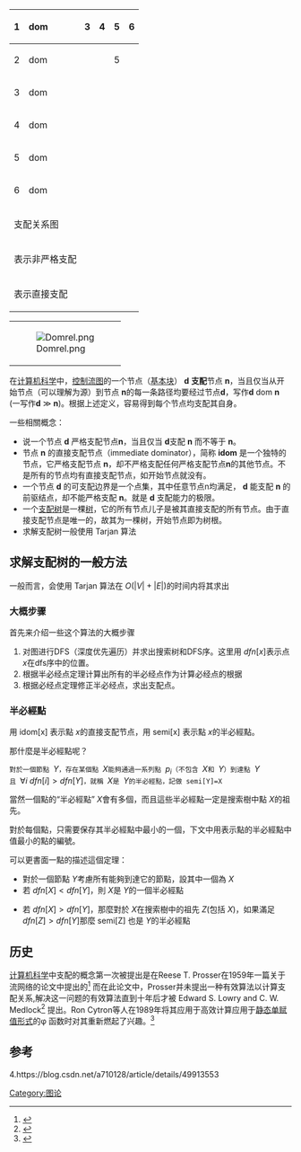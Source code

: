 {{Other uses|支配}}

{{Multiple issues|
{{copyedit|time=2014-02-15T04:50:33+00:00}}
{{Expert|time=2014-02-15}}
{{Copypaste|time=2022-06-24T06:24:58+00:00}}
{{How-to|time=2022-06-24T06:24:58+00:00}}
{{Tone|time=2022-06-24T06:24:58+00:00}}
}}
{| style="float:right" class=wikitable
|-
! 1 
| dom     || {{color|#c0c0c0|1}} || {{color|#800000|2}} || 3 || 4 || 5 || 6
|-
! 2 
| dom ||   || {{color|#c0c0c0|2}} || {{color|#800000|3}} || {{color|#800000|4}} || 5 || {{color|#800000|6}}
|-
! 3 
| dom ||   ||   || {{color|#c0c0c0|3}} ||   ||   ||  
|-
! 4 
| dom ||   ||   ||   || {{color|#c0c0c0|4}} ||   ||  
|-
! 5 
| dom ||   ||   ||   ||   || {{color|#c0c0c0|5}} ||  
|-
! 6 
| dom ||   ||   ||   ||   ||   || {{color|#c0c0c0|6}}
|-
| colspan=8 | 支配关系图
|-
| colspan=8 | {{color|#c0c0c0|灰色节点}} 表示非严格支配
|-
| colspan=8 | {{color|#800000|红色节点}} 表示直接支配
|}
{| style="float:right"
| [[File:Domrel.png|thumb]]
|}

在[[计算机科学|计算机科学]]中，[[控制流图|控制流图]]的一个节点（[[基本块|基本块]]） '''d''' '''支配'''节点 '''n'''，当且仅当从开始节点（可以理解为源）到节点 '''n'''的每一条路径均要经过节点'''d'''，写作'''d''' dom '''n''' (一写作'''d''' <math>\gg</math> '''n''')。根据上述定义，容易得到每个节点均支配其自身。

一些相關概念：

* 说一个节点 '''d''' 严格支配节点'''n'''，当且仅当 '''d'''支配 '''n''' 而不等于 '''n'''。
* 节点 '''n''' 的直接支配节点（immediate dominator），简称 '''idom''' 是一个独特的节点，它严格支配节点 '''n'''，却不严格支配任何严格支配节点'''n'''的其他节点。不是所有的节点均有直接支配节点，如开始节点就没有。
* 一个节点 '''d''' 的可支配边界是一个点集，其中任意节点n均满足， '''d''' 能支配 '''n''' 的前驱结点，却不能严格支配 '''n'''。就是 '''d''' 支配能力的极限。
* 一个[[支配树|支配树]]是一棵[[树_(图论)|树]]，它的所有节点儿子是被其直接支配的所有节点。由于直接支配节点是唯一的，故其为一棵树，开始节点即为树根。
*求解支配树一般使用 Tarjan 算法


== 求解支配树的一般方法 ==
一般而言，会使用 Tarjan 算法在 <math>O(|V|+|E|)</math>的时间内将其求出

=== 大概步骤 ===
首先来介绍一些这个算法的大概步骤

# 对图进行DFS（深度优先遍历）并求出搜索树和DFS序。这里用 <math>dfn[x]</math>表示点 <math>x</math>在dfs序中的位置。
# 根据半必经点定理计算出所有的半必经点作为计算必经点的根据
# 根据必经点定理修正半必经点，求出支配点。

=== 半必經點 ===
用 idom[x] 表示點 <math>x</math>的直接支配节点，用 semi[x] 表示點 <math>x</math>的半必經點。

那什麼是半必經點呢？
 對於一個節點 <math>Y</math>，存在某個點 <math>X</math>能夠通過一系列點 <math>p_i</math>（不包含 <math>X</math>和 <math>Y</math>）到達點 <math>Y</math>且 <math>\forall i \ dfn[i]>dfn[Y]</math>，就稱 <math>X</math>是 <math>Y</math>的半必經點，記做 semi[Y]=X
當然一個點的“半必經點” <math>X</math>會有多個，而且這些半必經點一定是搜索樹中點 <math>X</math>的祖先。

對於每個點，只需要保存其半必經點中最小的一個，下文中用表示點的半必經點中值最小的點的編號。

可以更書面一點的描述這個定理：

* 對於一個節點 <math>Y</math>考慮所有能夠到達它的節點，設其中一個為 <math>X</math>
* 若 <math>dfn[X]<dfn[Y]</math>，則 <math>X</math>是 <math>Y</math>的一個半必經點

* 若 <math>dfn[X]>dfn[Y]</math>，那麼對於 <math>X</math>在搜索樹中的祖先 <math>Z</math>(包括 <math>X</math>)，如果滿足 <math>dfn[Z]>dfn[Y]</math>那麼 semi[Z] 也是 <math>Y</math>的半必經點

== 历史 ==
[[计算机科学|计算机科学]]中支配的概念第一次被提出是在Reese T. Prosser在1959年一篇关于流网络的论文中提出的<ref>{{cite paper 
|last=Prosser 
|first=Reese T. 
|title=Applications of Boolean matrices to the analysis of flow diagrams 
|url=http://portal.acm.org/ft_gateway.cfm?id=1460314&type=pdf&coll=GUIDE&dl=GUIDE&CFID=79528182&CFTOKEN=33765747 
|journal=AFIPS Joint Computer Conferences: Papers presented at the December 1–3, 1959, eastern joint IRE-AIEE-ACM computer conference 
|publisher=ACM 
|location=Boston, MA
|pages=133–138 
|year=1959 }}</ref> 而在此论文中，Prosser并未提出一种有效算法以计算支配关系,解决这一问题的有效算法直到十年后才被 Edward S. Lowry and C. W. Medlock<ref>{{cite paper 
|title=Object code optimization 
|url=http://portal.acm.org/ft_gateway.cfm?id=362838&type=pdf&coll=GUIDE&dl=GUIDE&CFID=79528182&CFTOKEN=33765747 
|journal=Communications of the ACM 
|volume=12 
|issue=1 
|pages=13–22 
|first=Edward S. 
|last=Lowry 
|coauthors=and Medlock, Cleburne W. |date=January 1969}}</ref> 提出。Ron Cytron等人在1989年将其应用于高效计算应用于[[静态单赋值形式|静态单赋值形式]]的φ 函数时对其重新燃起了兴趣。<ref>{{cite paper 
|first=Ron 
|last=Cytron 
|coauthors=Hind, Michael; and Hsieh, Wilson 
|id = {{citeseerx|10.1.1.50.9287}} 
|title=Automatic Generation of DAG Parallelism 
|journal=Proceedings of the ACM SIGPLAN 89 Conference on Programming Language Design and Implementation 
|year=1989 
|pages=54–68 }}</ref>
==参考==
<references />4.https://blog.csdn.net/a710128/article/details/49913553
[[Category:图论|Category:图论]]